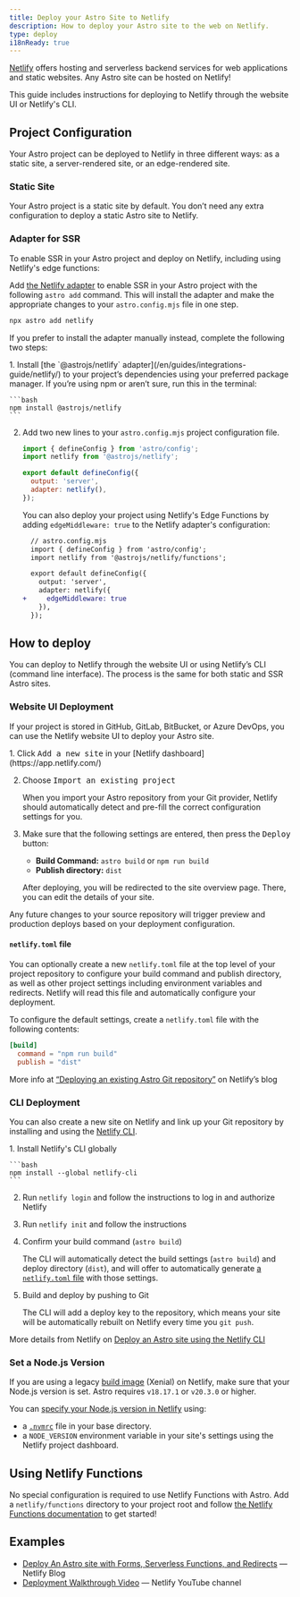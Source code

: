 ```yaml
---
title: Deploy your Astro Site to Netlify
description: How to deploy your Astro site to the web on Netlify.
type: deploy
i18nReady: true
---
```


[Netlify](https://netlify.com) offers hosting and serverless backend services for web applications and static websites. Any Astro site can be hosted on Netlify!

This guide includes instructions for deploying to Netlify through the website UI or Netlify's CLI.

## Project Configuration

Your Astro project can be deployed to Netlify in three different ways: as a static site, a server-rendered site, or an edge-rendered site.

### Static Site

Your Astro project is a static site by default. You don’t need any extra configuration to deploy a static Astro site to Netlify.

### Adapter for SSR

To enable SSR in your Astro project and deploy on Netlify, including using Netlify's edge functions:

Add [the Netlify adapter](/en/guides/integrations-guide/netlify/) to enable SSR in your Astro project with the following `astro add` command. This will install the adapter and make the appropriate changes to your `astro.config.mjs` file in one step.

```bash
npx astro add netlify
```

If you prefer to install the adapter manually instead, complete the following two steps:

<Steps>
1. Install [the `@astrojs/netlify` adapter](/en/guides/integrations-guide/netlify/) to your project’s dependencies using your preferred package manager. If you’re using npm or aren’t sure, run this in the terminal:

    ```bash
    npm install @astrojs/netlify
    ```

2. Add two new lines to your `astro.config.mjs` project configuration file.

    ```js title="astro.config.mjs" ins={2, 5-6}
    import { defineConfig } from 'astro/config';
    import netlify from '@astrojs/netlify';

    export default defineConfig({
      output: 'server',
      adapter: netlify(),
    });
    ```

    You can also deploy your project using Netlify's Edge Functions by adding `edgeMiddleware: true` to the Netlify adapter's configuration:

    ```diff lang="js"
      // astro.config.mjs
      import { defineConfig } from 'astro/config';
      import netlify from '@astrojs/netlify/functions';

      export default defineConfig({
        output: 'server',
        adapter: netlify({
    +     edgeMiddleware: true
        }),
      });
    ```
</Steps>

## How to deploy

You can deploy to Netlify through the website UI or using Netlify’s CLI (command line interface). The process is the same for both static and SSR Astro sites.

### Website UI Deployment

If your project is stored in GitHub, GitLab, BitBucket, or Azure DevOps, you can use the Netlify website UI to deploy your Astro site.

<Steps>
1. Click <kbd>Add a new site</kbd> in your [Netlify dashboard](https://app.netlify.com/)

2. Choose <kbd>Import an existing project</kbd>

    When you import your Astro repository from your Git provider, Netlify should automatically detect and pre-fill the correct configuration settings for you.

3. Make sure that the following settings are entered, then press the <kbd>Deploy</kbd> button:

    - **Build Command:** `astro build` or `npm run build`
    - **Publish directory:** `dist`

    After deploying, you will be redirected to the site overview page. There, you can edit the details of your site.
</Steps>

Any future changes to your source repository will trigger preview and production deploys based on your deployment configuration.

#### `netlify.toml` file

You can optionally create a new `netlify.toml` file at the top level of your project repository to configure your build command and publish directory, as well as other project settings including environment variables and redirects. Netlify will read this file and automatically configure your deployment.

To configure the default settings, create a `netlify.toml` file with the following contents:

```toml
[build]
  command = "npm run build"
  publish = "dist"
```

<ReadMore>More info at [“Deploying an existing Astro Git repository”](https://www.netlify.com/blog/how-to-deploy-astro/#deploy-an-existing-git-repository-to-netlify) on Netlify’s blog</ReadMore>

### CLI Deployment

You can also create a new site on Netlify and link up your Git repository by installing and using the [Netlify CLI](https://cli.netlify.com/).

<Steps>
1. Install Netlify's CLI globally

    ```bash
    npm install --global netlify-cli
    ```

2. Run `netlify login` and follow the instructions to log in and authorize Netlify

3. Run `netlify init` and follow the instructions

4. Confirm your build command (`astro build`)

    The CLI will automatically detect the build settings (`astro build`) and deploy directory (`dist`), and will offer to automatically generate [a `netlify.toml` file](#netlifytoml-file) with those settings.

5. Build and deploy by pushing to Git

    The CLI will add a deploy key to the repository, which means your site will be automatically rebuilt on Netlify every time you `git push`.
</Steps>

<ReadMore>More details from Netlify on [Deploy an Astro site using the Netlify CLI](https://www.netlify.com/blog/how-to-deploy-astro/#link-your-astro-project-and-deploy-using-the-netlify-cli)</ReadMore>

### Set a Node.js Version

If you are using a legacy [build image](https://docs.netlify.com/configure-builds/get-started/#build-image-selection) (Xenial) on Netlify, make sure that your Node.js version is set. Astro requires `v18.17.1` or `v20.3.0` or higher.

You can [specify your Node.js version in Netlify](https://docs.netlify.com/configure-builds/manage-dependencies/#node-js-and-javascript) using:
- a [`.nvmrc`](https://github.com/nvm-sh/nvm#nvmrc) file in your base directory.
- a `NODE_VERSION` environment variable in your site's settings using the Netlify project dashboard.

## Using Netlify Functions

No special configuration is required to use Netlify Functions with Astro. Add a `netlify/functions` directory to your project root and follow [the Netlify Functions documentation](https://docs.netlify.com/functions/overview/) to get started!

## Examples

- [Deploy An Astro site with Forms, Serverless Functions, and Redirects](https://www.netlify.com/blog/deploy-an-astro-site-with-forms-serverless-functions-and-redirects/) — Netlify Blog
- [Deployment Walkthrough Video](https://youtu.be/GrSLYq6ZTes) — Netlify YouTube channel
